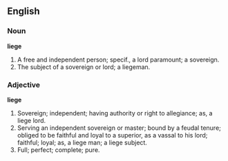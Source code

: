==English==

===Noun===

'''liege'''

#A free and independent person; specif., a lord paramount; a sovereign.
#The subject of a sovereign or lord; a liegeman.

===Adjective===

'''liege'''

#Sovereign; independent; having authority or right to allegiance; as, a liege lord.
#Serving an independent sovereign or master; bound by a feudal tenure; obliged to be faithful and loyal to a superior, as a vassal to his lord; faithful; loyal; as, a liege man; a liege subject.
#Full; perfect; complete; pure.